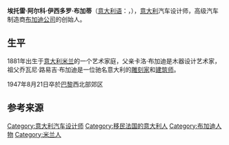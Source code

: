 {{BLP unsourced|time=2012-04-02T20:41:07+00:00}}
{{Infobox person
|name = Ettore Bugatti<br>埃托雷·布加蒂
|image = Ettore Bugatti in 1932.jpg
|image_size =
|caption = 
|birth_name =
|birth_date = {{Birth date|1881|09|15}}
|birth_place = [[意大利|意大利]][[米兰|米兰]]
|death_date = {{Death date and age|1947|08|21|1881|09|15}}
|death_place = [[法國|法國]][[巴黎|巴黎]]
|nationality = {{flagicon|Italy}}意大利人
|other_names =
|known_for = [[布加迪|布加迪公司]]创始人
|occupation = 汽车设计师
|title =
|salary =
|religion =
|spouse =
|partner =
|parents =
|website =
}}
'''埃托雷·阿尔科·伊西多罗·布加蒂'''（[[意大利语|意大利语]]：'''{{lang|it|Ettore Arco Isidoro Bugatti}}'''，{{bd|1881年|9月15日|1947年|8月21日||}}），[[意大利|意大利]]汽车设计师，高级汽车制造商[[布加迪|布加迪公司]]的创始人。

==生平==
1881年出生于[[意大利|意大利]][[米兰|米兰]]的一个艺术家庭，父亲卡洛·布加迪是木器设计艺术家，祖父乔瓦尼·路易吉·布加迪是一位驰名意大利的[[雕刻家|雕刻家]]和[[建筑师|建筑师]]。

1947年8月21日卒於[[巴黎|巴黎]]西北部郊区

==参考来源==
{{Reflist}}

{{Authority control}}
{{Italy-bio-stub}}
{{Authority control}}

{{DEFAULTSORT:Bugatti, Ettore}}
[[Category:意大利汽车设计师|Category:意大利汽车设计师]]
[[Category:移民法国的意大利人|Category:移民法国的意大利人]]
[[Category:布加迪人物|Category:布加迪人物]]
[[Category:米兰人|Category:米兰人]]